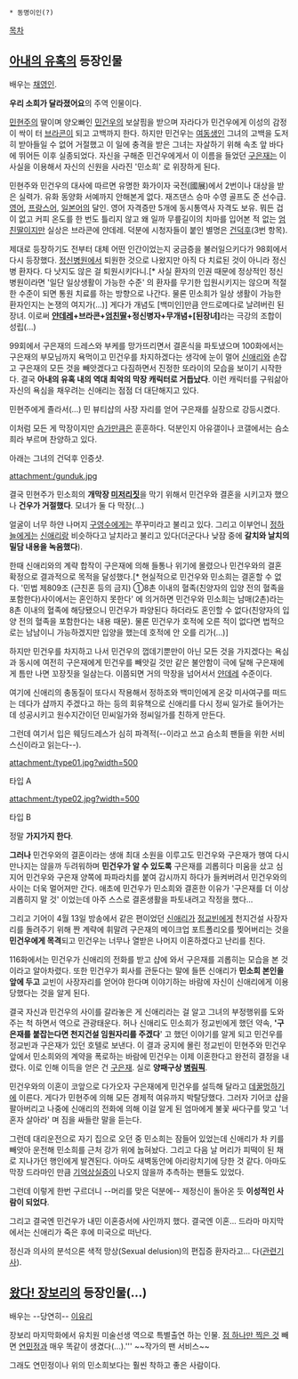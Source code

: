  * 동명이인(?)

[[목차]]
== [[아내의 유혹]]의 등장인물 ==
배우는 [[채영인]].

'''우리 소희가 달라졌어요'''의 주역 인물이다.

[[민현주]]의 딸이며 양오빠인 [[민건우]]의 보살핌을 받으며 자라다가 민건우에게 이성의 감정이 싹이 터 [[브라콘]]이 되고 고백까지 한다. 하지만 민건우는 [[여동생]]인 그녀의 고백을 도저히 받아들일 수 없어 거절했고 이 일에 충격을 받은 그녀는 자살하기 위해 속초 앞 바다에 뛰어든 이후 실종되었다. 자신을 구해준 민건우에게서 이 이름을 들었던 [[구은재]]는 이 사실을 이용해서 자신의 신원을 사라진 '민소희' 로 위장하게 된다. 

민현주와 민건우의 대사에 따르면 유명한 화가이자 국전(國展)에서 2번이나 대상을 받은 실력가. 유화 동양화 서예까지 안해본게 없다. 재즈댄스 승마 수영 골프도 준 선수급.  [[영어]], [[프랑스어]], [[일본어]]의 달인. 영어 자격증만 5개에 동시통역사 자격도 보유. 뭐든 겁이 없고 커피 온도를 한 번도 틀리지 않고 왜 일까 무릎길이의 치마를 입어본 적 없는 [[엄친딸]]이지만 실상은 브라콘에 얀데레. 덕분에 시청자들이 붙인 별명은 [[건덕후]](3번 항목).

제대로 등장하기도 전부터 대체 어떤 인간이었는지 궁금증을 불러일으키다가 98회에서 다시 등장했다. [[정신병원]]에서 퇴원한 것으로 나왔지만 아직 다 치료된 것이 아니라 정신병 환자다. 다 낫지도 않은 걸 퇴원시키다니.[* 사실 환자의 인권 때문에 정상적인 정신병원이라면 '일단 일상생활이 가능한 수준' 의 환자를 무기한 입원시키지는 않으며 적절한 수준이 되면 통원 치료를 하는 방향으로 나간다. 물론 민소희가 일상 생활이 가능한 환자인지는 논쟁의 여지가(...)] 게다가 개념도 [백미인]만큼 안드로메다로 날려버린 된장녀. 이로써 '''[[얀데레]]+브라콘+[[엄친딸]]+정신병자+무개념+[된장녀]'''라는 극강의 조합이 성립(...)

99회에서 구은재의 드레스와 부케를 망가뜨리면서 결혼식을 파토냈으며 100화에서는 구은재의 부모님까지 욕먹이고 민건우를 차지하겠다는 생각에 눈이 멀어 [[신애리]]와 손잡고 구은재의 모든 것을 빼앗겠다고 다짐하면서 진정한 또라이의 모습을 보이기 시작한다. 결국 '''아내의 유혹 내의 역대 최악의 막장 캐릭터로 거듭났다'''. 이런 캐릭터를 구워삶아 자신의 욕심을 채우려는 신애리는 점점 더 대단해지고 있다.

민현주에게 졸라서(...) 민 뷰티샵의 사장 자리를 얻어 구은재를 실장으로 강등시켰다.

이처럼 모든 게 막장이지만 [[슴가]]만큼은 훈훈하다. 덕분인지 아유갤이나 코갤에서는 슴소희라 부르며 찬양하고 있다.

아래는 그녀의 건덕후 인증샷.

attachment:/gunduk.jpg

결국 민현주가 민소희의 '''개막장 [[미저리]]짓'''을 막기 위해서 민건우와 결혼을 시키고자 했으나 '''건우가 거절했다'''. 모녀가 둘 다 막장(...)

얼굴이 너무 하얀 나머지 [[구영수]]에게는 쭈꾸미라고 불리고 있다. 그리고 이부언니 [[정하늘]]에게는 [[신애리]]랑 비슷하다고 날치라고 불리고 있다(더군다나 낮잠 중에 '''갈치와 날치의 밀담 내용을 녹음했다''').

한때 신애리와의 계략 합작이 구은재에 의해 들통나 위기에 몰렸으나 민건우와의 결혼 확정으로 결과적으로 목적을 달성했다.[* 현실적으로 민건우와 민소희는 결혼할 수 없다. '민법 제809조 (근친혼 등의 금지) ①8촌 이내의 혈족(친양자의 입양 전의 혈족을 포함한다)사이에서는 혼인하지 못한다' 에 의거하면 민건우와 민소희는 남매(2촌)라는 8촌 이내의 혈족에 해당됐으니 민건우가 파양된다 하더라도 혼인할 수 없다(친양자의 입양 전의 혈족을 포함한다는 내용 때문). 물론 민건우가 호적에 오른 적이 없다면 법적으로는 남남이니 가능하겠지만 입양을 했는데 호적에 안 오를 리가(...)]

하지만 민건우를 차지하고 나서 민건우의 껍데기뿐만이 아닌 모든 것을 가지겠다는 욕심과 동시에 여전히 구은재에게 민건우를 빼앗길 것만 같은 불안함이 극에 달해 구은재에게 틈만 나면 꼬장짓을 일삼는다. 이쯤되면 거의 막장을 넘어서서 [[얀데레]] 수준이다.

여기에 신애리의 충동질이 또다시 작용해서 정하조와 백미인에게 온갖 미사여구를 떠드는 데다가 샵까지 주겠다고 하는 등의 회유책으로 신애리를 다시 정씨 일가로 들어가는데 성공시키고 원수지간이던 민씨일가와 정씨일가를 친하게 만든다.

그런데 여기서 입은 웨딩드레스가 심히 파격적(--이라고 쓰고 슴소희 팬들을 위한 서비스신이라고 읽는다--).

attachment:/type01.jpg?width=500

타입 A

attachment:/type02.jpg?width=500

타입 B

정말 '''가지가지 한다'''.

'''그러나''' 민건우와의 결혼이라는 생애 최대 소원을 이루고도 민건우와 구은재가 행여 다시 만나지는 않을까 두려워하며 '''민건우가 알 수 있도록''' 구은재를 괴롭히다 미움을 샀고 심지어 민건우와 구은재 양쪽에 파파라치를 붙여 감시까지 하다가 들켜버려서 민건우와의 사이는 더욱 멀어져만 간다. 애초에 민건우가 민소희와 결혼한 이유가 '구은재를 더 이상 괴롭히지 말 것' 이었는데 아주 스스로 결혼생활을 파토내려고 작정을 했다...

그리고 기어이 4월 13일 방송에서 같은 편이었던 [[신애리]]가 [[정교빈]]에게 천지건설 사장자리를 돌려주기 위해 짠 계략에 휘말려 구은재의 메이크업 포트폴리오를 찢어버리는 것을 '''민건우에게 목격'''되고 민건우는 너무나 열받은 나머지 이혼하겠다고 난리를 친다.

116화에서는 민건우가 신애리의 전화를 받고 샵에 와서 구은재를 괴롭히는 모습을 본 것이라고 알아차렸다. 또한 민건우가 회사를 관둔다는 말에 들뜬 신애리가 '''민소희 본인을 앞에 두고''' 교빈이 사장자리를 얻어야 한다며 이야기하는 바람에 자신이 신애리에게 이용당했다는 것을 알게 된다.

결국 자신과 민건우의 사이를 갈라놓은 게 신애리라는 걸 알고 그녀의 부정행위를 도와주는 척 하면서 역으로 관광태운다. 허나 신애리도 민소희가 정교빈에게 했던 약속, ''''구은재를 붙잡는다면 천지건설 임원자리를 주겠다'''' 고 했던 이야기를 알게 되고 민건우를 정교빈과 구은재가 있던 호텔로 보낸다. 이 결과 궁지에 몰린 정교빈이 민현주와 민건우 앞에서 민소희와의 계약을 폭로하는 바람에 민건우는 이제 이혼한다고 완전히 결정을 내렸다. 이로 인해 이득을 얻은 건 [[구은재]]. 실로 '''양패구상 [[병림픽]]'''.

민건우와의 이혼이 코앞으로 다가오자 구은재에게 민건우를 설득해 달라고 [[데꿀멍]]하기에 이른다. 게다가 민현주에 의해 모든 경제적 여유까지 박탈당했다. 그러자 기어코 샵을 팔아버리고 나중에 신애리의 전화에 의해 이걸 알게 된 엄마에게 불꽃 싸다구를 맞고 '너 혼자 살아라' 며 짐을 싸들란 말을 듣는다.

그런데 대리운전으로 자기 집으로 오던 중 민소희는 잠들어 있었는데 신애리가 차 키를 빼앗아 운전해 민소희를 근처 강가 위에 눕혀놨다. 그리고 다음 날 머리가 피떡이 된 채로 지나가던 행인에게 발견된다. 아마도 새벽동안에 아리랑치기에 당한 것 같다. 아마도 막장 드라마인 만큼 [[기억상실증]]이 나오지 않을까 추측하는 팬들도 있었다.

그런데 이렇게 한번 구르더니 --머리를 맞은 덕분에-- 제정신이 돌아온 듯 '''이성적인 사람이 되었다'''.

그리고 결국엔 민건우가 내민 이혼증서에 사인까지 했다. 결국엔 이혼... 드라마 마지막에서는 신애리가 죽은 후에 미국으로 떠난다.

정신과 의사의 분석으론 색적 망상(Sexual delusion)의 편집증 환자라고... 다([http://www.donga.com/fbin/output?n=200904200403&top20=1 관련기사]).

== [[왔다! 장보리]]의 등장인물(...) == 
배우는 --당연히-- [[이유리]]

장보리 마지막화에서 유치원 미술선생 역으로 특별출연 하는 인물. [[구은재|점 하나만 찍은 것]] 빼면 [[연민정]]과 매우 똑같이 생겼다(...).''' ~~작가의 팬 서비스~~

그래도 연민정이나 위의 민소희보다는 훨씬 착하고 좋은 사람이다.

